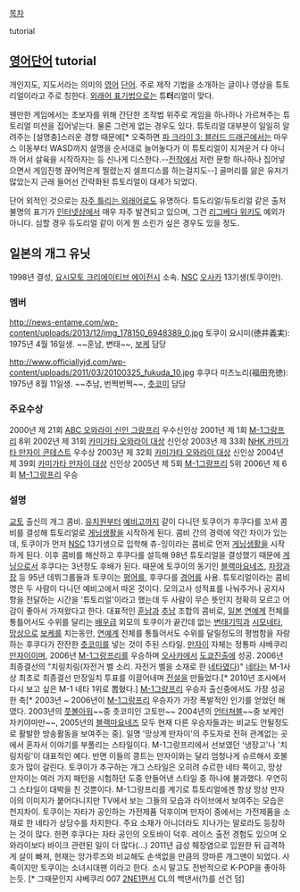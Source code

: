 [[목차]]

tutorial

== [[영어]][[단어]] tutorial ==
개인지도, 지도서라는 의미의 [[영어]] [[단어]]. 주로 제작 기법을 소개하는 글이나 영상을 튜토리얼이라고 주로 칭한다. [[외래어 표기법]]으로는 튜'''터'''리얼이 맞다.

웬만한 게임에서는 초보자를 위해 간단한 조작법 위주로 게임을 하나하나 가르쳐주는 튜토리얼 미션을 집어넣는다. 물론 그런게 없는 경우도 있다. 튜토리얼 대부분이 일일히 알려주는 [설명충]스러운 경향 때문에[* 오죽하면 [[파 크라이 3: 블러드 드래곤]]에서는 마우스 이동부터 WASD까지 설명을 순서대로 늘어놓다가 이 튜토리얼이 지겨운거 다 아니까 어서 살육을 시작하자는 등 신나게 디스한다.--[[파 크라이 2|전작]]에서 저런 문항 하나하나 집어넣으면서 게임진행 끊어먹은게 찔렸는지 셀프디스를 하는걸지도--] 골머리를 앓은 유저가 많았는지 근래 들어선 간략화된 튜토리얼이 대세가 되었다.

단어 외적인 것으로는 [[자주 틀리는 외래어]]로도 유명하다. 튜도리얼/듀토리얼 같은 출처 불명의 표기가 [[인터넷]]상에서 매우 자주 발견되고 있으며, 그건 [[리그베다 위키]]도 예외가 아니다. 심할 경우 듀도리얼 같이 이게 뭔 소린가 싶은 경우도 있을 정도.
== 일본의 개그 유닛 ==
1998년 결성, [[요시모토 크리에이티브 에이전시]] 소속. [[NSC]] [[오사카]] 13기생(토쿠이만). 
=== 멤버 ===
http://news-entame.com/wp-content/uploads/2013/12/img_178150_6948389_0.jpg
토쿠이 요시미(徳井義実): 1975년 4월 16일생. ~~훈남, 변태~~, [[보케]] 담당

http://www.officiallyjd.com/wp-content/uploads/2011/03/20100325_fukuda_10.jpg
후쿠다 미츠노리(福田充徳): 1975년 8월 11일생. ~~추남, 번쩍번쩍~~, [[츳코미]] 담당
=== 주요수상 ===
2000년 제 21회 [[ABC 오와라이 신인 그랑프리]] 우수신인상
2001년 제 1회 [[M-1그랑프리]] 8위
2002년 제 31회 [[카미가타 오와라이 대상]] 신인상
2003년 제 33회 [[NHK 카미가타 만자이 콘테스트]] 우수상
2003년 제 32회 [[카미가타 오와라이 대상]] 신인상
2004년 제 39회 [[카미가타 만자이 대상]] 신인상
2005년 제 5회 [[M-1그랑프리]] 5위
2006년 제 6회 [[M-1그랑프리]] 우승
=== 설명 ===
[[교토]] 출신의 개그 콤비. [[유치원]]부터 [[예비고]]까지 같이 다니던 토쿠이가 후쿠다를 꼬셔 콤비를 결성해 튜토리얼로 [[게닝]]생활을 시작하게 된다. 콤비 간의 경력에 약간 차이가 있는데, 토쿠이가 먼저 [[NSC]] 13기생으로 입학해 츄-잉이라는 콤비로 먼저 [[게닝]]생활을 시작하게 된다. 이후 콤비를 해산하고 후쿠다를 설득해 98년 튜토리얼을 결성했기 때문에 [[게닝]]으로서 후쿠다는 3년정도 후배가 된다. 때문에 토쿠이의 동기인 [[블랙마요네즈]], [[차장과장]] 등 95년 데뷔그룹들과 토쿠이는 [[평어]]를, 후쿠다를 [[경어]]를 사용.
튜토리얼이라는 콤비명은 두 사람이 다니던 예비고에서 따온 것이다. 모의고사 성적표를 나눠주거나 공지사항을 전달하는 시간을 '튜토리얼'이라고 했는데 두 사람이 무슨 뜻인지 정확히 모르고 어감이 좋아서 가져왔다고 한다.
대표적인 [[훈남]]과 [[추남]] 조합의 콤비로, [[일본]] [[연예계]] 전체를 통틀어서도 수위를 달리는 [[배우]]급 외모의 토쿠이가 끝간데 없는 [[변태]]기믹과 [[시모네타]], [[망상]]으로 [[보케]]를 치는동안, [[연예계]] 전체를 통틀어서도 수위를 달릴정도의 평범함을 자랑하는 후쿠다가 잔잔한 [[츳코미]]를 넣는 것이 주된 스타일. [[만자이]] 자체는 정통파 샤베쿠리 [[만자이]]이며, 2006년 [[M-1그랑프리]]를 우승하며 [[오사카]]에서 [[도쿄]]진출에 성공. 2006년 최종결선의 "치링치링(자전거 벨 소리. 자전거 벨을 소재로 한 [[네타]]였다)" [[네타]]는 M-1사상 최초로 최종결선 만장일치 투표를 이끌어내며 [[전설]]을 만들었다.[* 2010년 조사에서 다시 보고 싶은 M-1 네타 1위로 뽑혔다.] [[M-1그랑프리]] 우승자 출신중에서도 가장 성공한 축[* 2003년 ~ 2006년이 [[M-1그랑프리]] 우승자가 가장 폭발적인 인기를 얻었던 해였다. 2003년의 [[풋볼아워]]~~중 츳코미인 고토만~~ 2004년의 [[언터쳐블]]~~중 보케인 자키야마만~~, 2005년의 [[블랙마요네즈]] 모두 현재 다른 우승자들과는 비교도 안될정도로 활발한 방송활동을 보여주는 중]. 
일명 '망상계 만자이'의 주도자로 전혀 관계없는 곳에서 혼자서 이야기를 부풀리는 스타일이다. M-1그랑프리에서 선보였던 '냉장고'나 '치링치링'이 대표적인 예다. 반면 이들의 콩트는 만자이와는 달리 엄청나게 슈르해서 호불호가 많이 갈린다. 토쿠이가 추구하는 개그 스타일은 오히려 슈르한 네타 쪽이고, 망상 만자이는 여러 가지 패턴을 시험하던 도중 만들어낸 스타일 중 하나에 불과했다. 우연히 그 스타일이 대박을 친 것뿐이다. M-1그랑프리를 계기로 튜토리얼에겐 항상 망상 만자이의 이미지가 붙어다니지만 TV에서 보는 그들의 모습과 라이브에서 보여주는 모습은 천지차이.
토쿠이는 자타가 공인하는 가전제품 덕후이며 만자이 중에서는 가전제품을 소재로 한 네타가 상당수를 차지한다. 주요 소재가 아니더라도 지나가는 말로라도 등장하는 것이 많다.
한편 후쿠다는 자타 공인의 오토바이 덕후. 레이스 출전 경험도 있으며 오와라이보다 바이크 관련된 일이 더 많다(...) 2011년 급성 췌장염으로 입원한 뒤 급격하게 살이 빠져, 현재는 앙가루즈와 비교해도 손색없을 만큼의 깡마른 개그맨이 되었다.
사족이지만 토쿠이는 소녀시대팬 이라고 한다. 소시 말고도 전반적으로 K-POP을 좋아하는듯. [* 그때문인지 샤베쿠리 007 [[2NE1]]편서 CL의 백댄서(?)를 선건 덤]
